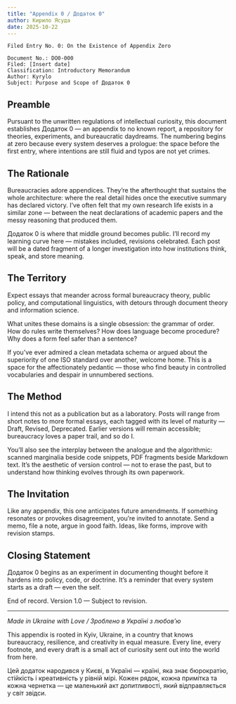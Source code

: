 ```yaml
---
title: "Appendix 0 / Додаток 0"
author: Кирило Ясуда
date: 2025-10-22
---
```


```
Filed Entry No. 0: On the Existence of Appendix Zero

Document No.: DO0-000
Filed: [Insert date]
Classification: Introductory Memorandum
Author: Kyrylo
Subject: Purpose and Scope of Додаток 0
```

## Preamble

Pursuant to the unwritten regulations of intellectual curiosity, this document establishes Додаток 0 — an appendix to no known report, a repository for theories, experiments, and bureaucratic daydreams. The numbering begins at zero because every system deserves a prologue: the space before the first entry, where intentions are still fluid and typos are not yet crimes.

## The Rationale

Bureaucracies adore appendices. They’re the afterthought that sustains the whole architecture: where the real detail hides once the executive summary has declared victory. I’ve often felt that my own research life exists in a similar zone — between the neat declarations of academic papers and the messy reasoning that produced them.

Додаток 0 is where that middle ground becomes public. I’ll record my learning curve here — mistakes included, revisions celebrated. Each post will be a dated fragment of a longer investigation into how institutions think, speak, and store meaning.

## The Territory

Expect essays that meander across formal bureaucracy theory, public policy, and computational linguistics, with detours through document theory and information science.

What unites these domains is a single obsession: the grammar of order. How do rules write themselves? How does language become procedure? Why does a form feel safer than a sentence?

If you’ve ever admired a clean metadata schema or argued about the superiority of one ISO standard over another, welcome home. This is a space for the affectionately pedantic — those who find beauty in controlled vocabularies and despair in unnumbered sections.

## The Method

I intend this not as a publication but as a laboratory. Posts will range from short notes to more formal essays, each tagged with its level of maturity — Draft, Revised, Deprecated. Earlier versions will remain accessible; bureaucracy loves a paper trail, and so do I.

You’ll also see the interplay between the analogue and the algorithmic: scanned marginalia beside code snippets, PDF fragments beside Markdown text. It’s the aesthetic of version control — not to erase the past, but to understand how thinking evolves through its own paperwork.

## The Invitation

Like any appendix, this one anticipates future amendments. If something resonates or provokes disagreement, you’re invited to annotate. Send a memo, file a note, argue in good faith. Ideas, like forms, improve with revision stamps.

## Closing Statement

Додаток 0 begins as an experiment in documenting thought before it hardens into policy, code, or doctrine. It’s a reminder that every system starts as a draft — even the self.

End of record. Version 1.0 — Subject to revision.

----------

*Made in Ukraine with Love / Зроблено в Україні з любов’ю*

This appendix is rooted in Kyiv, Ukraine, in a country that knows bureaucracy, resilience, and creativity in equal measure. Every line, every footnote, and every draft is a small act of curiosity sent out into the world from here.

Цей додаток народився у Києві, в Україні ---  країні, яка знає бюрократію, стійкість і креативність у рівній мірі. Кожен рядок, кожна примітка та кожна чернетка --- це маленький акт допитливості, який відправляється у світ звідси.